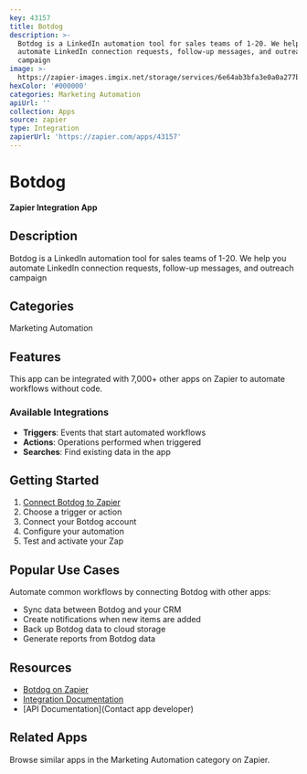 ```yaml
---
key: 43157
title: Botdog
description: >-
  Botdog is a LinkedIn automation tool for sales teams of 1-20. We help you
  automate LinkedIn connection requests, follow-up messages, and outreach
  campaign
image: >-
  https://zapier-images.imgix.net/storage/services/6e64ab3bfa3e0a0a277b50494ed16560.png?auto=format%2Ccompress&ixlib=python-3.0.0&q=50
hexColor: '#000000'
categories: Marketing Automation
apiUrl: ''
collection: Apps
source: zapier
type: Integration
zapierUrl: 'https://zapier.com/apps/43157'
---
```

# Botdog

**Zapier Integration App**

## Description

Botdog is a LinkedIn automation tool for sales teams of 1-20. We help you automate LinkedIn connection requests, follow-up messages, and outreach campaign

## Categories

Marketing Automation

## Features

This app can be integrated with 7,000+ other apps on Zapier to automate workflows without code.

### Available Integrations

- **Triggers**: Events that start automated workflows
- **Actions**: Operations performed when triggered
- **Searches**: Find existing data in the app

## Getting Started

1. [Connect Botdog to Zapier](https://zapier.com/apps/43157)
2. Choose a trigger or action
3. Connect your Botdog account
4. Configure your automation
5. Test and activate your Zap

## Popular Use Cases

Automate common workflows by connecting Botdog with other apps:

- Sync data between Botdog and your CRM
- Create notifications when new items are added
- Back up Botdog data to cloud storage
- Generate reports from Botdog data

## Resources

- [Botdog on Zapier](https://zapier.com/apps/43157)
- [Integration Documentation](https://zapier.com/apps/43157/integrations)
- [API Documentation](Contact app developer)

## Related Apps

Browse similar apps in the Marketing Automation category on Zapier.
